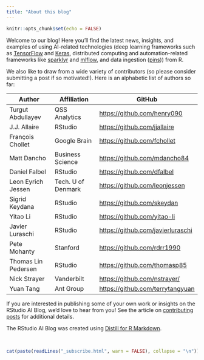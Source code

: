 ```yaml
---
title: "About this blog"
---
```


```r
knitr::opts_chunk$set(echo = FALSE)
```


Welcome to our blog! Here you'll find the latest news, insights, and examples of using AI-related technologies (deep learning frameworks such as [TensorFlow](https://github.com/rstudio/tensorflow) and [Keras](https://github.com/rstudio/keras), distributed computing and automation-related frameworks like [sparklyr](https://github.com/sparklyr/sparklyr) and [mlflow](https://github.com/mlflow/mlflow), and data ingestion ([pins](https://github.com/rstudio/pins))) from R.

We also like to draw from a wide variety of contributors (so please consider submitting a post if so motivated!). Here is an alphabetic list of authors so far:

| Author             | Affiliation        | GitHub                             |
|--------------------|--------------------|------------------------------------|
| Turgut Abdullayev  | QSS Analytics      | <https://github.com/henry090>      |
| J.J. Allaire       | RStudio            | <https://github.com/jjallaire>     |
| François Chollet   | Google Brain       | <https://github.com/fchollet>      |
| Matt Dancho        | Business Science   | <https://github.com/mdancho84>     |
| Daniel Falbel      | RStudio            | <https://github.com/dfalbel>       |
| Leon Eyrich Jessen | Tech. U of Denmark | <https://github.com/leonjessen>    |
| Sigrid Keydana     | RStudio            | <https://github.com/skeydan>       |
| Yitao Li           | RStudio            | <https://github.com/yitao-li>      |
| Javier Luraschi    | RStudio            | <https://github.com/javierluraschi>|
| Pete Mohanty       | Stanford           | <https://github.com/rdrr1990>      |
| Thomas Lin Pedersen| RStudio            | <https://github.com/thomasp85>     |
| Nick Strayer       | Vanderbilt         | <https://github.com/nstrayer/>     |
| Yuan Tang          | Ant Group          | <https://github.com/terrytangyuan> |


If you are interested in publishing some of your own work or insights on the RStudio AI Blog, we'd love to hear from you! See the article on [contributing posts](contributing.html) for additional details.

The RStudio AI Blog was created using [Distill for R Markdown](https://rstudio.github.io/distill).

<br/>

```r
cat(paste(readLines("_subscribe.html", warn = FALSE), collapse = "\n"))
```

